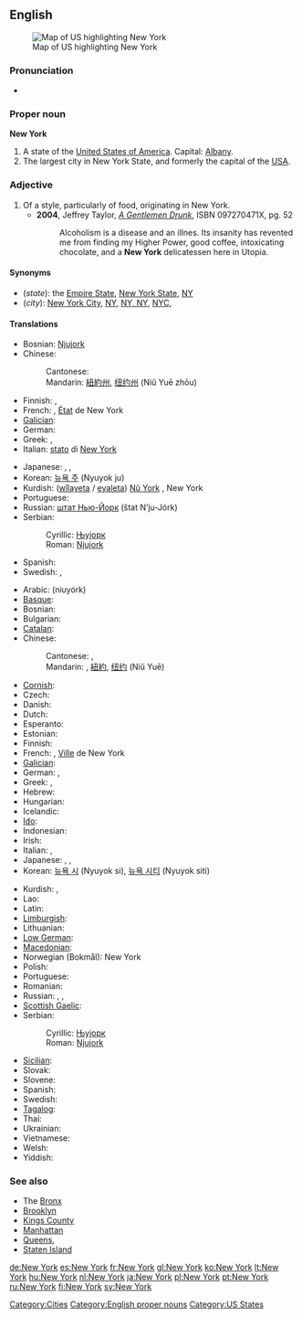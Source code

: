 ==English==
[[Image:map of USA highlighting New York.png|thumb|right|Map of US highlighting New York]]

===Pronunciation===
* {{audio|en-us-New York.ogg|Audio (US)}}

===Proper noun===
{{wikipedia}}
'''New York'''

# A state of the [[United States of America]]. Capital: [[Albany]].
# The largest city in New York State, and formerly the capital of the [[USA]].

===Adjective===
{{en-adj|-}}

# Of a style, particularly of food, originating in New York.
#* '''2004''', Jeffrey Taylor, ''[http://books.google.com/books?id=SzACwqdCfYYC&pg=PA52&ots=tsmp26dHyZ&dq=%22new+york+delicatessen%22&as_brr=1&sig=Jp75bm7f1fdl7UnuRaFp3DG4vic A Gentlemen Drunk]'', ISBN 097270471X, pg. 52
#*: Alcoholism is a disease and an illnes. Its insanity has revented me from finding my Higher Power, good coffee, intoxicating chocolate, and a '''New York''' delicatessen here in Utopia.

====Synonyms====
* (''state''): the [[Empire State]], [[New York State]], [[NY]]
* (''city''): [[New York City]], [[NY]], [[NY, NY]], [[NYC]],

====Translations====
{{trans-top|state}}
* Bosnian: [[Njujork#Bosnian|Njujork]] {{m}}
* Chinese:
*: Cantonese: {{t|yue|紐約州|tr=nau2 joek3 zau1}}
*: Mandarin: [[紐約州]], [[纽约州]] (Niǔ Yuē zhōu)
* Finnish: {{t|fi|New York}}, {{t|fi|New Yorkin osavaltio}}
* French: {{t|fr|New York}}, [[état|État]] de New York {{m}}
* [[Galician]]: {{t|gl|Nova Iorque}}
* German: {{t|de|New York}}
* Greek: {{t|el|Νέα Υόρκη|tr=néa iórci}}, {{t|el|Πολιτεία Νέας Υόρκης|f|tr=politía néas iórcis}}
* Italian: [[stato]] di [[New York#Italian|New York]] {{m}}
{{trans-mid}}
* Japanese: {{t|ja|ニューヨーク州|tr=Nyūyōkushū|sc=Jpan}}, {{t|ja|ニューヨーク|sc=Jpan}}, {{t|ja|紐育|tr=Nyūyōkushū|sc=Jpan}}
* Korean: [[뉴욕 주]] (Nyuyok ju)
* Kurdish: ([[wîlayet]]a / [[eyalet]]a) [[Nû York]] {{f}}, New York {{f}}
* Portuguese: {{t|pt|Nova Iorque|f}}
* Russian: [[шт. Нью-Йорк|штат Нью-Йорк]] (štat N’ju-Jórk) {{m}}
* Serbian:
*: Cyrillic: [[Њујорк#Serbian|Њујорк]] {{m}}
*: Roman: [[Njujork#Serbian|Njujork]] {{m}}
* Spanish: {{t|es|Nueva York|f}}
* Swedish: {{t|sv|New York}}, {{t|sv|staten New York}}
{{trans-bottom}}

{{trans-top|city}}
* Arabic: {{Arab|[[نيويورك]]}} (niuyórk)
* [[Basque]]: {{t|eu|York Berri}}
* Bosnian: {{t|bs|Njujork|m}}
* Bulgarian: {{t|bg|Ню Йорк|tr=Nju Jork}}
* [[Catalan]]: {{t|ca|Nova York}}
* Chinese:
*: Cantonese: {{t|yue|紐約市|tr=nau2 joek3 si5}}, {{t|yue|紐約|tr=nau2 joek3}}
*: Mandarin: {{t|cmn|纽约市|tr=Niǔyuē Shì}}, [[紐約]], [[纽约]] (Niǔ Yuē)
* [[Cornish]]: {{t|kw|Evrek Nowydh}}
* Czech: {{t|cs|New York}}
* Danish: {{t|da|New York}}
* Dutch: {{t|nl|New York}}
* Esperanto: {{t|eo|Novjorko}}
* Estonian: {{t|et|New York}}
* Finnish: {{t|fi|New York}}
* French: {{t|fr|New York}}, [[ville|Ville]] de New York {{f}}
* [[Galician]]: {{t|gl|Nova Iorque}}
* German: {{t|de|New York City}}, {{t|de|New York}}
* Greek: {{t|el|Νέα Υόρκη|tr=néa iórci}}, {{t|el|Πόλη Νέας Υόρκης|f|tr=póli néas iórcis}}
* Hebrew: {{t|he|ניו יורק|tr=nyu york}}
* Hungarian: {{t|hu|New York}}
* Icelandic: {{t|is|New York borg}}
* [[Ido]]: {{t|io|Nova-York}}
* Indonesian: {{t|id|New York}}
* Irish: {{t|ga|Nua-Eabhrac}}
* Italian: {{t|it|New York|f}}, {{t|it|Nuova York|f}}
* Japanese: {{t|ja|ニューヨーク市|tr=Nyūyōkushi|sc=Jpan}}, {{t|ja|ニューヨーク|sc=Jpan}}, {{t|ja|紐育|tr=Nyūyōkushū|sc=Jpan}}
* Korean: [[뉴욕 시]] (Nyuyok si), [[뉴욕 시티]] (Nyuyok siti)
{{trans-mid}}
* Kurdish: {{t|ku|Nû York|f}}, {{t|ku|New York|f}}
* Lao: {{t|lo|ນີວຢອກ|tr=niiw-jöök|sc=Laoo}}
* Latin: {{t|la|Novum Eboracum}}
* [[Limburgish]]: {{t|li|New York}}
* Lithuanian: {{t|lt|Niujorkas}}
* [[Low German]]: {{t|nds|New York}}
* [[Macedonian]]: {{t|mk|Њу Јорк|tr=Nju Jork}}
* Norwegian (Bokmål): New York
* Polish: {{t|pl|Nowy Jork}}
* Portuguese: {{t|pt|Nova Iorque|f}}
* Romanian: {{t|ro|New York}}
* Russian: {{t|ru|Нью-Йорк|m|tr=N’ju-Jórk|sc=Cyrl}}, {{t|ru|г. Нью-Йорк|m|tr=g. N’ju-Jórk}}, {{t|ru|город Нью-Йорк|m|tr=górod N’ju-Jórk}}
* [[Scottish Gaelic]]: {{t|gd|Eabhraig Nuadh}}
* Serbian:
*: Cyrillic: [[Њујорк#Serbian|Њујорк]] {{m}}
*: Roman: [[Njujork#Serbian|Njujork]] {{m}}
* [[Sicilian]]: {{t|scn|Nova York}}
* Slovak: {{t|sk|New York}}
* Slovene: {{t|sl|New York}}
* Spanish: {{t|es|Nueva York|f}}
* Swedish: {{t|sv|New York}}
* [[Tagalog]]: {{t|tl|Lungsod ng New York}}
* Thai: {{t|th|นครนิวยอร์ก|tr=nákon níwáyôk|sc=Thai}}
* Ukrainian: {{t|uk|Нью-Йорк|tr=N’ju-Jórk}}
* Vietnamese: {{t|vi|Thành phố New York}}
* Welsh: {{t|cy|Dinas Efrog Newydd}}
* Yiddish: {{t|yi|ניו־יאָרק|tr=Nyu-York}}
{{trans-bottom}}

===See also===
* The [[Bronx]]
* [[Brooklyn]]
* [[Kings County]]
* [[Manhattan]]
* [[Queens]], {{toponym|Queens County}}
* [[Staten Island]]

[[Category:Cities]]
[[Category:English proper nouns]]
[[Category:US States]]

[[de:New York]]
[[es:New York]]
[[fr:New York]]
[[gl:New York]]
[[ko:New York]]
[[lt:New York]]
[[hu:New York]]
[[nl:New York]]
[[ja:New York]]
[[pl:New York]]
[[pt:New York]]
[[ru:New York]]
[[fi:New York]]
[[sv:New York]]